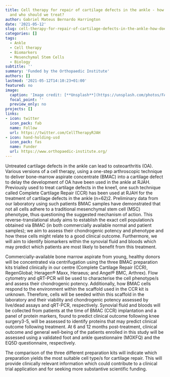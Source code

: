 ```yaml
---
title: Cell therapy for repair of cartilage defects in the ankle - how does it work
  and who should we treat?
author: Gabriel Mateus Bernardo Harrington
date: '2021-05-12'
slug: cell-therapy-for-repair-of-cartilage-defects-in-the-ankle-how-does-it-work-and-who-should-we-treat
categories: []
tags:
  - Ankle
  - Cell therapy
  - Biomarkers
  - Mesenchymal Stem Cells
  - Biology
subtitle: ''
summary: 'Funded by the Orthopaedic Institute'
authors: []
lastmod: '2021-05-12T14:10:23+01:00'
featured: no
image:
  caption: 'Image credit: [**Unsplash**](https://unsplash.com/photos/FAdw0aRMXp4)'
  focal_point: ''
  preview_only: no
projects: []
links:
- icon: twitter
  icon_pack: fab
  name: Follow
  url: https://twitter.com/CellTherapyRJAH
- icon: hand-holding-usd
  icon_pack: fas
  name: Funder
  url: https://www.orthopaedic-institute.org/
---
```


Untreated cartilage defects in the ankle can lead to osteoarthritis (OA).
Various versions of a cell therapy, using a one-step arthroscopic technique to deliver bone-marrow aspirate concentrate (BMAC) into a cartilage defect to delay the development of OA have been used in the ankle at RJAH.
Previously used to treat cartilage defects in the knee1, one such technique called Complete Cartilage Repair (CCR) has been used at RJAH for the treatment of cartilage defects in the ankle (n=62)2.
Preliminary data from our laboratory using such patients BMAC samples have demonstrated that not all cells adhere to a traditional mesenchymal stem cell (MSC) phenotype, thus questioning the suggested mechanism of action.
This reverse-translational study aims to establish the exact cell population/s obtained via BMAC (in both commercially available normal and patient samples); we aim to assess their chondrogenic potency and phenotype and how these cells might relate to a good clinical outcome.
Furthermore, we will aim to identify biomarkers within the synovial fluid and bloods which may predict which patients are most likely to benefit from this treatment.

Commercially-available bone marrow aspirate from young, healthy donors will be concentrated via centrifugation using the three BMAC preparation kits trialled clinically in our centre (Complete Cartilage Repair (CCR), RegenGlobal; Heragen® Maxx, Heraeus; and Angel® BMC, Arthrex).
Flow cytometry and qRT-PCR will be used to characterise the cell phenotype/s and assess their chondrogenic potency.
Additionally, how BMAC cells respond to the environment within the scaffold used in the CCR kit is unknown.
Therefore, cells will be seeded within this scaffold in the laboratory and their viability and chondrogenic potency assessed by live/dead assays and qRT-PCR, respectively.
Synovial fluid and bloods will be collected from patients at the time of BMAC (CCR) implantation and a panel of protein markers, found to predict clinical outcome following knee surgery3-5, will be assessed to identify proteins that may predict clinical outcome following treatment.
At 6 and 12 months post-treatment, clinical outcome and general well-being of the patients enrolled in this study will be assessed using a validated foot and ankle questionnaire (MOXFQ) and the EQ5D questionnaire, respectively.

The comparison of the three different preparation kits will indicate which preparation yields the most suitable cell type/s for cartilage repair.
This will provide clinically relevant information which could contribute to a clinical trial application and for seeking more substantive scientific funding.
